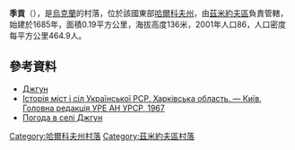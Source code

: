 {{coord|49|40|27|N|36|5|42|E|scale:100000_region:UA|display=title}}

'''季貢'''（{{lang-uk|Джгун}}），是[[烏克蘭|烏克蘭]]的村落，位於該國東部[[哈爾科夫州|哈爾科夫州]]，由[[茲米約夫區|茲米約夫區]]負責管轄，始建於1685年，面積0.19平方公里，海拔高度136米，2001年人口86，人口密度每平方公里464.9人。

==參考資料==
* [http://gska2.rada.gov.ua/pls/z7502/A005?rdat1=20.07.2010&rf7571=42963 Джгун]{{dead link|date=2017年12月 |bot=InternetArchiveBot |fix-attempted=yes }}
* [https://web.archive.org/web/20110824062948/http://www.igsu.org.ua/Harkovskja.obl/Zmievskij.rajon/Borki.html Історія міст і сіл Української РСР. Харківська область. — Київ, Головна редакція УРЕ АН УРСР, 1967]
* [http://weather.in.ua/ua/har'kovskaja/6614 Погода в селі Джгун]{{Wayback|url=http://weather.in.ua/ua/har%27kovskaja/6614 |date=20160323025325 }}

{{DEFAULTSORT:Джгун}}
[[Category:哈爾科夫州村落|Category:哈爾科夫州村落]]
[[Category:茲米約夫區村落|Category:茲米約夫區村落]]


{{Kharkiv-geo-stub}}